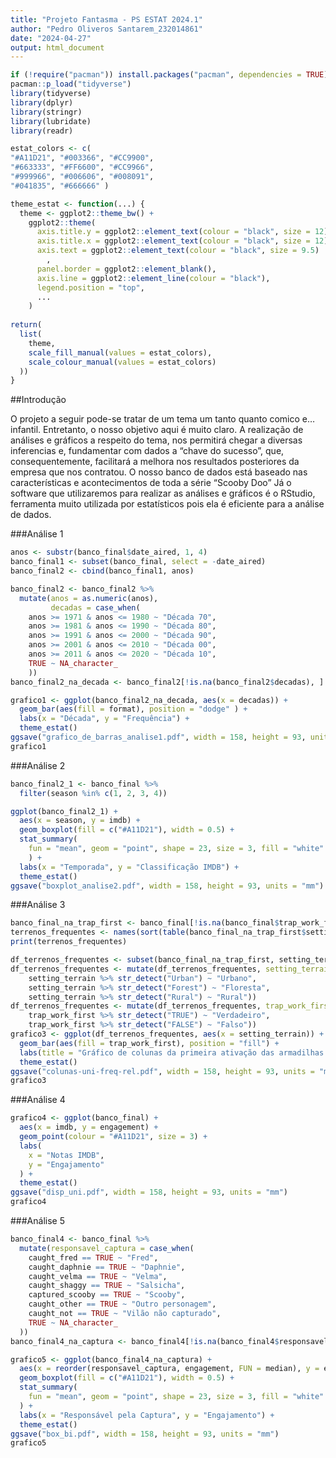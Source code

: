 ```yaml
---
title: "Projeto Fantasma - PS ESTAT 2024.1"
author: "Pedro Oliveros Santarem_232014861"
date: "2024-04-27"
output: html_document
---
```


```r
if (!require("pacman")) install.packages("pacman", dependencies = TRUE)
pacman::p_load("tidyverse")
library(tidyverse)
library(dplyr)
library(stringr)
library(lubridate)
library(readr)
```

```r
estat_colors <- c(
"#A11D21", "#003366", "#CC9900",
"#663333", "#FF6600", "#CC9966",
"#999966", "#006606", "#008091",
"#041835", "#666666" )

theme_estat <- function(...) {
  theme <- ggplot2::theme_bw() + 
    ggplot2::theme(
      axis.title.y = ggplot2::element_text(colour = "black", size = 12), 
      axis.title.x = ggplot2::element_text(colour = "black", size = 12), 
      axis.text = ggplot2::element_text(colour = "black", size = 9.5)
        , 
      panel.border = ggplot2::element_blank(), 
      axis.line = ggplot2::element_line(colour = "black"), 
      legend.position = "top", 
      ...
    )
  
return(
  list(
    theme, 
    scale_fill_manual(values = estat_colors), 
    scale_colour_manual(values = estat_colors)
  ))
}
```

##Introdução

O projeto a seguir pode-se tratar de um tema um tanto quanto comico e... infantil. Entretanto, o nosso objetivo aqui é muito claro. A realização de análises e gráficos a respeito do tema, nos permitirá chegar a diversas inferencias e, fundamentar com dados a "chave do sucesso", que, consequentemente, facilitará a melhora nos resultados posteriores da empresa que nos contratou.
O nosso banco de dados está baseado nas características e acontecimentos de toda a série "Scooby Doo"
Já o software que utilizaremos para realizar as análises e gráficos é o RStudio, ferramenta muito utilizada por estatísticos pois ela é eficiente para a análise de dados.

###Análise 1

```r
anos <- substr(banco_final$date_aired, 1, 4)
banco_final1 <- subset(banco_final, select = -date_aired)
banco_final2 <- cbind(banco_final1, anos)
```

```r
banco_final2 <- banco_final2 %>%
  mutate(anos = as.numeric(anos), 
         decadas = case_when(
    anos >= 1971 & anos <= 1980 ~ "Década 70",
    anos >= 1981 & anos <= 1990 ~ "Década 80",
    anos >= 1991 & anos <= 2000 ~ "Década 90",
    anos >= 2001 & anos <= 2010 ~ "Década 00",
    anos >= 2011 & anos <= 2020 ~ "Década 10",
    TRUE ~ NA_character_
    ))
banco_final2_na_decada <- banco_final2[!is.na(banco_final2$decadas), ]
```

```r
grafico1 <- ggplot(banco_final2_na_decada, aes(x = decadas)) + 
  geom_bar(aes(fill = format), position = "dodge" ) + 
  labs(x = "Década", y = "Frequência") + 
  theme_estat()
ggsave("grafico_de_barras_analise1.pdf", width = 158, height = 93, units = "mm")
grafico1
```

###Análise 2

```r
banco_final2_1 <- banco_final %>% 
  filter(season %in% c(1, 2, 3, 4))

ggplot(banco_final2_1) + 
  aes(x = season, y = imdb) + 
  geom_boxplot(fill = c("#A11D21"), width = 0.5) + 
  stat_summary(
    fun = "mean", geom = "point", shape = 23, size = 3, fill = "white"
    ) + 
  labs(x = "Temporada", y = "Classificação IMDB") + 
  theme_estat()
ggsave("boxplot_analise2.pdf", width = 158, height = 93, units = "mm")
```

###Análise 3

```r
banco_final_na_trap_first <- banco_final[!is.na(banco_final$trap_work_first), ]
terrenos_frequentes <- names(sort(table(banco_final_na_trap_first$setting_terrain), decreasing = TRUE))[1:3]
print(terrenos_frequentes)
```

```r
df_terrenos_frequentes <- subset(banco_final_na_trap_first, setting_terrain %in% terrenos_frequentes)
df_terrenos_frequentes <- mutate(df_terrenos_frequentes, setting_terrain = case_when(
    setting_terrain %>% str_detect("Urban") ~ "Urbano", 
    setting_terrain %>% str_detect("Forest") ~ "Floresta",
    setting_terrain %>% str_detect("Rural") ~ "Rural"))
df_terrenos_frequentes <- mutate(df_terrenos_frequentes, trap_work_first = case_when(
    trap_work_first %>% str_detect("TRUE") ~ "Verdadeiro", 
    trap_work_first %>% str_detect("FALSE") ~ "Falso"))
grafico3 <- ggplot(df_terrenos_frequentes, aes(x = setting_terrain)) + 
  geom_bar(aes(fill = trap_work_first), position = "fill") + 
  labs(title = "Gráfico de colunas da primeira ativação das armadilhas pelo Terreno", x = "Terreno", y = "Frequência relativa", fill = "Primeira ativação da Armadilha") + 
  theme_estat()
ggsave("colunas-uni-freq-rel.pdf", width = 158, height = 93, units = "mm")
grafico3
```

###Análise 4

```r
grafico4 <- ggplot(banco_final) + 
  aes(x = imdb, y = engagement) + 
  geom_point(colour = "#A11D21", size = 3) + 
  labs(
    x = "Notas IMDB", 
    y = "Engajamento"
  ) + 
  theme_estat()
ggsave("disp_uni.pdf", width = 158, height = 93, units = "mm")
grafico4
```

###Análise 5

```r
banco_final4 <- banco_final %>%
  mutate(responsavel_captura = case_when(
    caught_fred == TRUE ~ "Fred",
    caught_daphnie == TRUE ~ "Daphnie",
    caught_velma == TRUE ~ "Velma",
    caught_shaggy == TRUE ~ "Salsicha",
    captured_scooby == TRUE ~ "Scooby",
    caught_other == TRUE ~ "Outro personagem",
    caught_not == TRUE ~ "Vilão não capturado", 
    TRUE ~ NA_character_
  ))
banco_final4_na_captura <- banco_final4[!is.na(banco_final4$responsavel_captura), ]

grafico5 <- ggplot(banco_final4_na_captura) + 
  aes(x = reorder(responsavel_captura, engagement, FUN = median), y = engagement) + 
  geom_boxplot(fill = c("#A11D21"), width = 0.5) + 
  stat_summary(
    fun = "mean", geom = "point", shape = 23, size = 3, fill = "white"
  ) + 
  labs(x = "Responsável pela Captura", y = "Engajamento") + 
  theme_estat()
ggsave("box_bi.pdf", width = 158, height = 93, units = "mm")
grafico5
```